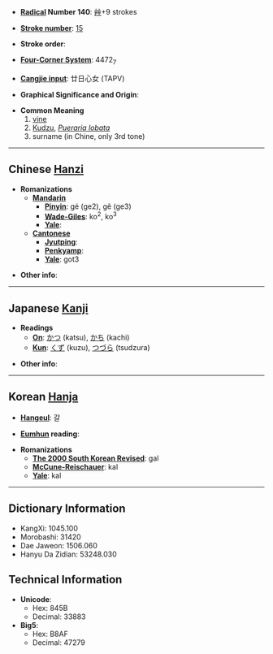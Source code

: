 * '''[[Wiktionary:Chinese radical index| Radical]] Number 140''': [[Wiktionary:Chinese radical index 艸|艸]]+9 strokes

* '''[[Wiktionary:Chinese total strokes index|Stroke number]]''': [[Wiktionary:Chinese total strokes index 15|15]]

* '''Stroke order''': 

* '''[[Wiktionary:Chinese four corner index|Four-Corner System]]''': 4472<sub>7</sub>

* '''[[Wiktionary:Chinese Cangjie index|Cangjie input]]''': 廿日心女 (TAPV)

* '''Graphical Significance and Origin''': 

* '''Common Meaning'''
*# [[vine]]
*#[[Kudzu]], ''[[Pueraria lobata]]''
*# surname (in Chine, only 3rd tone)

----

== Chinese [[Hanzi]] ==

* '''Romanizations'''
** '''[[Mandarin]]'''
*** '''[[Pinyin]]''': gé (ge2), gě (ge3)
*** '''[[Wade-Giles]]''': ko<sup>2</sup>, ko<sup>3</sup>
*** '''[[Yale]]''': 
** '''[[Cantonese]]'''
*** '''[[Jyutping]]''':
*** '''[[Penkyamp]]''': 
*** '''[[Yale]]''': got3

* '''Other info''': 

----

== Japanese [[Kanji]] ==

* '''Readings'''
** '''[[On]]''': [[かつ]] (katsu), [[かち]] (kachi)
** '''[[Kun]]''': [[くず]] (kuzu), [[つづら]] (tsudzura)

* '''Other info''':  

----

== Korean [[Hanja]] ==

* '''[[Hangeul]]''': 갈

* '''[[Eumhun]] reading''': 

* '''Romanizations'''
** '''[[The 2000 South Korean Revised Romanization|The 2000 South Korean Revised]]''': gal
** '''[[McCune-Reischauer]]''': kal
** '''[[Yale]]''': kal

----

== Dictionary Information ==

* KangXi: 1045.100
* Morobashi: 31420
* Dae Jaweon: 1506.060
* Hanyu Da Zidian: 53248.030

== Technical Information ==

* '''Unicode''':
** Hex: 845B
** Decimal: 33883
* '''Big5''':
** Hex: B8AF
** Decimal: 47279